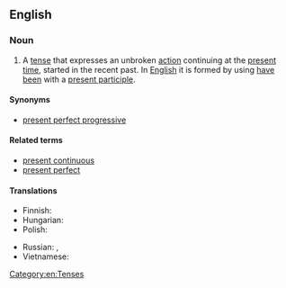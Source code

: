 ==English==
{{wikipedia|present perfect progressive}}

===Noun===
{{en-noun|-}}
{{examples|sense=grammar|examples=I '''have been working''' in this bank all my professional life.}}

# {{lb|en|grammar}} A [[tense]] that expresses an unbroken [[action]] continuing at the [[present]] [[time]], started in the recent past. In [[English]] it is formed by using [[have]] [[been]] with a [[present participle]].

====Synonyms====
* [[present perfect progressive]]

====Related terms====
* [[present continuous]]
* [[present perfect]]

====Translations====
{{trans-top|tense that expresses an unbroken action continuing at the present time}}
* Finnish: {{t|fi|kestoperfekti}}
* Hungarian: {{t|hu|folyamatos befejezett jelen}}
* Polish: {{t|pl|czas teraźniejszy dokonany ciągły|m}}
{{trans-mid}}
* Russian: {{t|ru|настоя́щее соверше́нное непреры́вное вре́мя|n}}, {{t|ru|настоя́щее соверше́нное продо́лженное вре́мя|n}}
* Vietnamese: {{t|vi|thì hiện tại hoàn thành tiếp diễn}}
{{trans-bottom}}

[[Category:en:Tenses]]